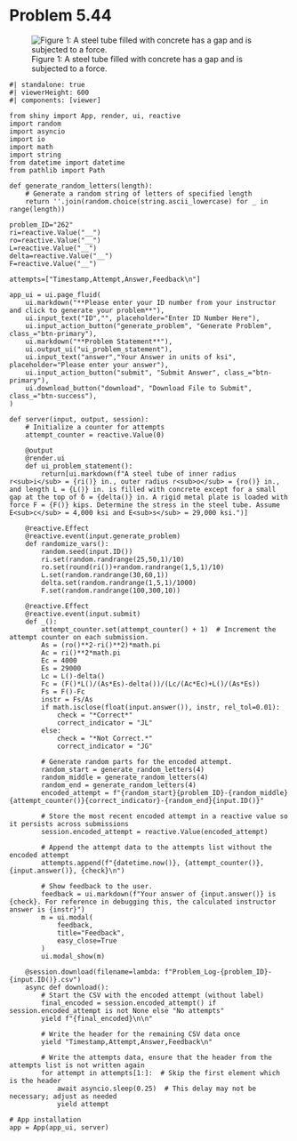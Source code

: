 # Problem 5.44 {.unnumbered}

![Figure 1: A steel tube filled with concrete has a gap and is subjected to a force.](images/262.png){fig-alt="Picture with a steel tube filled with concrete with a gap subjected to force F. The steel tube has an outer radius of ro and an inner radius of ri. The concrete tube has a radius of ri. The steel tube is L tall with a concrete gap of delta."}

```shinylive-python
#| standalone: true
#| viewerHeight: 600
#| components: [viewer]

from shiny import App, render, ui, reactive
import random
import asyncio
import io
import math
import string
from datetime import datetime
from pathlib import Path

def generate_random_letters(length):
    # Generate a random string of letters of specified length
    return ''.join(random.choice(string.ascii_lowercase) for _ in range(length))

problem_ID="262"
ri=reactive.Value("__")
ro=reactive.Value("__")
L=reactive.Value("__")
delta=reactive.Value("__")
F=reactive.Value("__")

attempts=["Timestamp,Attempt,Answer,Feedback\n"]

app_ui = ui.page_fluid(
    ui.markdown("**Please enter your ID number from your instructor and click to generate your problem**"),
    ui.input_text("ID","", placeholder="Enter ID Number Here"),
    ui.input_action_button("generate_problem", "Generate Problem", class_="btn-primary"),
    ui.markdown("**Problem Statement**"),
    ui.output_ui("ui_problem_statement"),
    ui.input_text("answer","Your Answer in units of ksi", placeholder="Please enter your answer"),
    ui.input_action_button("submit", "Submit Answer", class_="btn-primary"),
    ui.download_button("download", "Download File to Submit", class_="btn-success"),
)

def server(input, output, session):
    # Initialize a counter for attempts
    attempt_counter = reactive.Value(0)

    @output
    @render.ui
    def ui_problem_statement():
        return[ui.markdown(f"A steel tube of inner radius r<sub>i</sub> = {ri()} in., outer radius r<sub>o</sub> = {ro()} in., and length L = {L()} in. is filled with concrete except for a small gap at the top of ẟ = {delta()} in. A rigid metal plate is loaded with force F = {F()} kips. Determine the stress in the steel tube. Assume E<sub>c</sub> = 4,000 ksi and E<sub>s</sub> = 29,000 ksi.")]
    
    @reactive.Effect
    @reactive.event(input.generate_problem)
    def randomize_vars():
        random.seed(input.ID())
        ri.set(random.randrange(25,50,1)/10)
        ro.set(round(ri())+random.randrange(1,5,1)/10)
        L.set(random.randrange(30,60,1))
        delta.set(random.randrange(1,5,1)/1000)
        F.set(random.randrange(100,300,10))
    
    @reactive.Effect
    @reactive.event(input.submit)
    def _():
        attempt_counter.set(attempt_counter() + 1)  # Increment the attempt counter on each submission.
        As = (ro()**2-ri()**2)*math.pi
        Ac = ri()**2*math.pi
        Ec = 4000
        Es = 29000
        Lc = L()-delta()
        Fc = (F()*L()/(As*Es)-delta())/(Lc/(Ac*Ec)+L()/(As*Es))
        Fs = F()-Fc
        instr = Fs/As
        if math.isclose(float(input.answer()), instr, rel_tol=0.01):
            check = "*Correct*"
            correct_indicator = "JL"
        else:
            check = "*Not Correct.*"
            correct_indicator = "JG"

        # Generate random parts for the encoded attempt.
        random_start = generate_random_letters(4)
        random_middle = generate_random_letters(4)
        random_end = generate_random_letters(4)
        encoded_attempt = f"{random_start}{problem_ID}-{random_middle}{attempt_counter()}{correct_indicator}-{random_end}{input.ID()}"

        # Store the most recent encoded attempt in a reactive value so it persists across submissions
        session.encoded_attempt = reactive.Value(encoded_attempt)

        # Append the attempt data to the attempts list without the encoded attempt
        attempts.append(f"{datetime.now()}, {attempt_counter()}, {input.answer()}, {check}\n")

        # Show feedback to the user.
        feedback = ui.markdown(f"Your answer of {input.answer()} is {check}. For reference in debugging this, the calculated instructor answer is {instr}")
        m = ui.modal(
            feedback,
            title="Feedback",
            easy_close=True
        )
        ui.modal_show(m)

    @session.download(filename=lambda: f"Problem_Log-{problem_ID}-{input.ID()}.csv")
    async def download():
        # Start the CSV with the encoded attempt (without label)
        final_encoded = session.encoded_attempt() if session.encoded_attempt is not None else "No attempts"
        yield f"{final_encoded}\n\n"
        
        # Write the header for the remaining CSV data once
        yield "Timestamp,Attempt,Answer,Feedback\n"
        
        # Write the attempts data, ensure that the header from the attempts list is not written again
        for attempt in attempts[1:]:  # Skip the first element which is the header
            await asyncio.sleep(0.25)  # This delay may not be necessary; adjust as needed
            yield attempt

# App installation
app = App(app_ui, server)
```

